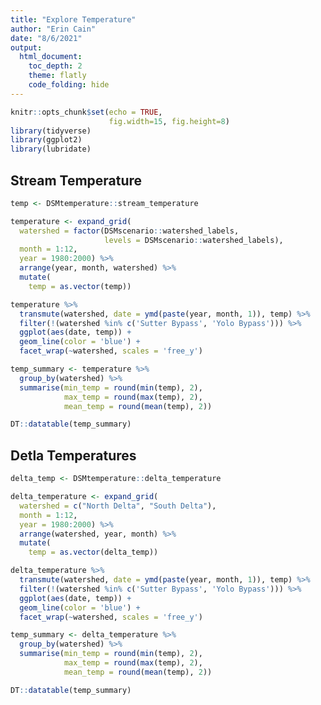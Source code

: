 ```yaml
---
title: "Explore Temperature"
author: "Erin Cain"
date: "8/6/2021"
output: 
  html_document:
    toc_depth: 2
    theme: flatly
    code_folding: hide
---
```


```r
knitr::opts_chunk$set(echo = TRUE, 
                      fig.width=15, fig.height=8)
library(tidyverse)
library(ggplot2)
library(lubridate)
```

## Stream Temperature
```r
temp <- DSMtemperature::stream_temperature

temperature <- expand_grid(
  watershed = factor(DSMscenario::watershed_labels, 
                     levels = DSMscenario::watershed_labels),
  month = 1:12,
  year = 1980:2000) %>%
  arrange(year, month, watershed) %>%
  mutate(
    temp = as.vector(temp))
```

```r
temperature %>% 
  transmute(watershed, date = ymd(paste(year, month, 1)), temp) %>% 
  filter(!(watershed %in% c('Sutter Bypass', 'Yolo Bypass'))) %>% 
  ggplot(aes(date, temp)) +
  geom_line(color = 'blue') +
  facet_wrap(~watershed, scales = 'free_y')

temp_summary <- temperature %>% 
  group_by(watershed) %>%
  summarise(min_temp = round(min(temp), 2),
            max_temp = round(max(temp), 2),
            mean_temp = round(mean(temp), 2))

DT::datatable(temp_summary)
```


## Detla Temperatures 
```r
delta_temp <- DSMtemperature::delta_temperature

delta_temperature <- expand_grid(
  watershed = c("North Delta", "South Delta"),
  month = 1:12,
  year = 1980:2000) %>%
  arrange(watershed, year, month) %>%
  mutate(
    temp = as.vector(delta_temp))
```

```r
delta_temperature %>% 
  transmute(watershed, date = ymd(paste(year, month, 1)), temp) %>% 
  filter(!(watershed %in% c('Sutter Bypass', 'Yolo Bypass'))) %>% 
  ggplot(aes(date, temp)) +
  geom_line(color = 'blue') +
  facet_wrap(~watershed, scales = 'free_y')

temp_summary <- delta_temperature %>% 
  group_by(watershed) %>%
  summarise(min_temp = round(min(temp), 2),
            max_temp = round(max(temp), 2),
            mean_temp = round(mean(temp), 2))

DT::datatable(temp_summary)
```
